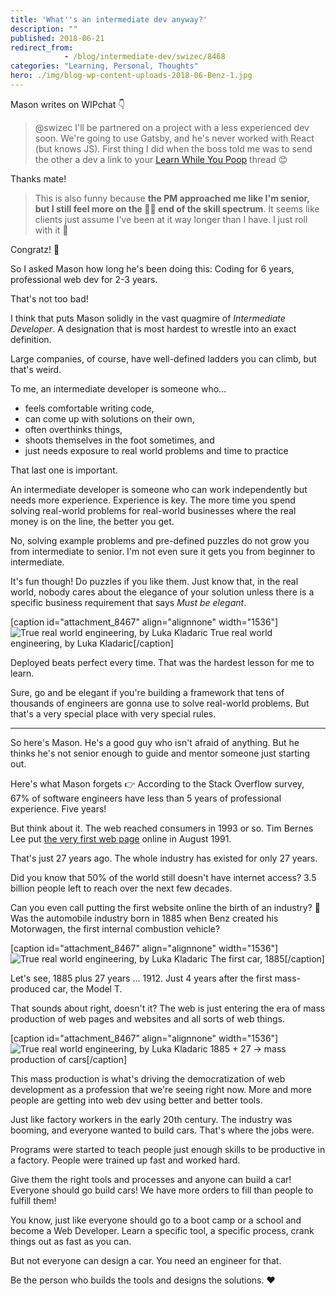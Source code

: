 ```yaml
---
title: 'What''s an intermediate dev anyway?'
description: ""
published: 2018-06-21
redirect_from: 
            - /blog/intermediate-dev/swizec/8468
categories: "Learning, Personal, Thoughts"
hero: ./img/blog-wp-content-uploads-2018-06-Benz-1.jpg
---
```


Mason writes on WIPchat 👇

> @swizec I'll be partnered on a project with a less experienced dev soon. We're going to use Gatsby, and he's never worked with React (but knows JS). First thing I did when the boss told me was to send the other a dev a link to your [Learn While You Poop](https://twitter.com/Swizec/status/981932124231024640) thread 😊

Thanks mate!

> This is also funny because **the PM approached me like I'm senior, but I still feel more on the 🍼👶 end of the skill spectrum**. It seems like clients just assume I've been at it way longer than I have. I just roll with it 😬

Congratz! 👏

So I asked Mason how long he's been doing this: Coding for 6 years, professional web dev for 2-3 years.

That's not too bad!

I think that puts Mason solidly in the vast quagmire of _Intermediate Developer_. A designation that is most hardest to wrestle into an exact definition.

Large companies, of course, have well-defined ladders you can climb, but that's weird.

To me, an intermediate developer is someone who…

-   feels comfortable writing code,
-   can come up with solutions on their own,
-   often overthinks things,
-   shoots themselves in the foot sometimes, and
-   just needs exposure to real world problems and time to practice

That last one is important.

An intermediate developer is someone who can work independently but needs more experience. Experience is key. The more time you spend solving real-world problems for real-world businesses where the real money is on the line, the better you get.

No, solving example problems and pre-defined puzzles do not grow you from intermediate to senior. I'm not even sure it gets you from beginner to intermediate.

It's fun though! Do puzzles if you like them. Just know that, in the real world, nobody cares about the elegance of your solution unless there is a specific business requirement that says _Must be elegant_.

\[caption id="attachment_8467" align="alignnone" width="1536"]![True real world engineering, by Luka Kladaric](./img/blog-wp-content-uploads-2018-06-realworldengineering.jpg) True real world engineering, by Luka Kladaric\[/caption]

Deployed beats perfect every time. That was the hardest lesson for me to learn.

Sure, go and be elegant if you're building a framework that tens of thousands of engineers are gonna use to solve real-world problems. But that's a very special place with very special rules.

* * *

So here's Mason. He's a good guy who isn't afraid of anything. But he thinks he's not senior enough to guide and mentor someone just starting out.

Here's what Mason forgets 👉 According to the Stack Overflow survey, 67% of software engineers have less than 5 years of professional experience. Five years!

But think about it. The web reached consumers in 1993 or so. Tim Bernes Lee put [the very first web page](http://info.cern.ch/hypertext/WWW/TheProject.html) online in August 1991.

That's just 27 years ago. The whole industry has existed for only 27 years.

Did you know that 50% of the world still doesn't have internet access? 3.5 billion people left to reach over the next few decades.

Can you even call putting the first website online the birth of an industry? 🤔 Was the automobile industry born in 1885 when Benz created his Motorwagen, the first internal combustion vehicle?

\[caption id="attachment_8467" align="alignnone" width="1536"]![True real world engineering, by Luka Kladaric](./img/blog-wp-content-uploads-2018-06-Benz-1.jpg) The first car, 1885\[/caption]

Let's see, 1885 plus 27 years ... 1912. Just 4 years after the first mass-produced car, the Model T.

That sounds about right, doesn't it? The web is just entering the era of mass production of web pages and websites and all sorts of web things.

\[caption id="attachment_8467" align="alignnone" width="1536"]![True real world engineering, by Luka Kladaric](./img/blog-wp-content-uploads-2018-06-2560px-1925_Ford_Model_T_touring-1024x768.jpg) 1885 + 27 → mass production of cars\[/caption]

This mass production is what's driving the democratization of web development as a profession that we're seeing right now. More and more people are getting into web dev using better and better tools.

Just like factory workers in the early 20th century. The industry was booming, and everyone wanted to build cars. That's where the jobs were.

Programs were started to teach people just enough skills to be productive in a factory. People were trained up fast and worked hard.

Give them the right tools and processes and anyone can build a car! Everyone should go build cars! We have more orders to fill than people to fulfill them!

You know, just like everyone should go to a boot camp or a school and become a Web Developer. Learn a specific tool, a specific process, crank things out as fast as you can.

But not everyone can design a car. You need an engineer for that.

Be the person who builds the tools and designs the solutions. ❤️

